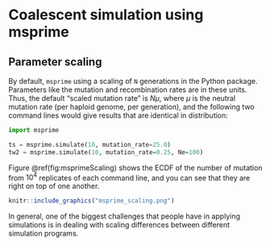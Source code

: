 # Coalescent simulation using msprime

## Parameter scaling

By default, `msprime` using a scaling of `N` generations in the Python package.  Parameters like the mutation and recombination rates are in these units.
Thus, the default "scaled mutation rate" is $N\mu$, where $\mu$ is the neutral mutation rate (per haploid genome, per generation), and the following two command lines would give results that are identical in distribution:

```python
import msprime

ts = msprime.simulate(10, mutation_rate=25.0)
tw2 = msprime.simulate(10, mutation_rate=0.25, Ne=100)
```

Figure \@ref(fig:msprimeScaling) shows the ECDF of the number of mutation from $10^4$ replicates of each command line, and you can see that they are right on top of one another.

```r
knitr::include_graphics("msprime_scaling.png")
```

In general, one of the biggest challenges that people have in applying simulations is in dealing with scaling differences between different simulation programs.


